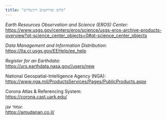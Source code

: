 ```yaml
---
title: "כלים ופרויקטים דיגיטליים"
---
```


*Earth Resources Observation and Science (EROS) Center*:\
<https://www.usgs.gov/centers/eros/science/usgs-eros-archive-products-overview?qt-science_center_objects=0#qt-science_center_objects>

*Data Management and Information Distribution*:\
<https://lta.cr.usgs.gov/EEHelp/ee_help>

*Register for an Earthdata*:\
<https://urs.earthdata.nasa.gov//users/new>

National Geospatial-Intelligence Agency (NGA):\
<https://www.nga.mil/ProductsServices/Pages/PublicProducts.aspx>

Corona Atlas & Referencing System:\
<https://corona.cast.uark.edu/>

עמוד ענן:\
<https://amudanan.co.il/>
